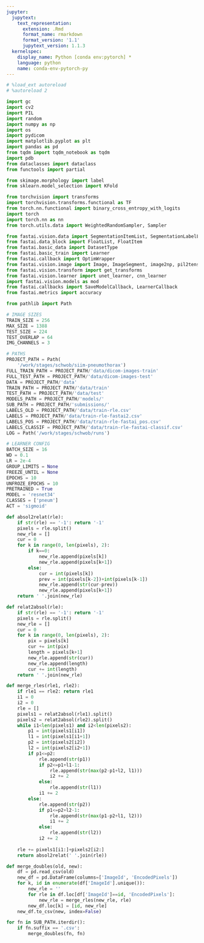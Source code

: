 ```yaml
---
jupyter:
  jupytext:
    text_representation:
      extension: .Rmd
      format_name: rmarkdown
      format_version: '1.1'
      jupytext_version: 1.1.3
  kernelspec:
    display_name: Python [conda env:pytorch] *
    language: python
    name: conda-env-pytorch-py
---
```


```python
# %load_ext autoreload
# %autoreload 2

import gc
import cv2
import PIL
import random
import numpy as np
import os
import pydicom
import matplotlib.pyplot as plt
import pandas as pd
from tqdm import tqdm_notebook as tqdm
import pdb
from dataclasses import dataclass
from functools import partial

from skimage.morphology import label
from sklearn.model_selection import KFold

from torchvision import transforms
import torchvision.transforms.functional as TF
from torch.nn.functional import binary_cross_entropy_with_logits
import torch
import torch.nn as nn
from torch.utils.data import WeightedRandomSampler, Sampler

from fastai.vision.data import SegmentationItemList, SegmentationLabelList, ImageList, imagenet_stats
from fastai.data_block import FloatList, FloatItem
from fastai.basic_data import DatasetType
from fastai.basic_train import Learner
from fastai.callback import OptimWrapper
from fastai.vision.image import Image, ImageSegment, image2np, pil2tensor
from fastai.vision.transform import get_transforms
from fastai.vision.learner import unet_learner, cnn_learner
import fastai.vision.models as mod
from fastai.callbacks import SaveModelCallback, LearnerCallback
from fastai.metrics import accuracy

from pathlib import Path

# IMAGE SIZES
TRAIN_SIZE = 256
MAX_SIZE = 1388
TEST_SIZE = 224
TEST_OVERLAP = 64
IMG_CHANNELS = 3

# PATHS
PROJECT_PATH = Path(
    '/work/stages/schwob/siim-pneumothorax')
FULL_TRAIN_PATH = PROJECT_PATH/'data/dicom-images-train'
FULL_TEST_PATH = PROJECT_PATH/'data/dicom-images-test'
DATA = PROJECT_PATH/'data'
TRAIN_PATH = PROJECT_PATH/'data/train'
TEST_PATH = PROJECT_PATH/'data/test'
MODELS_PATH = PROJECT_PATH/'models/'
SUB_PATH = PROJECT_PATH/'submissions/'
LABELS_OLD = PROJECT_PATH/'data/train-rle.csv'
LABELS = PROJECT_PATH/'data/train-rle-fastai2.csv'
LABELS_POS = PROJECT_PATH/'data/train-rle-fastai_pos.csv'
LABELS_CLASSIF = PROJECT_PATH/'data/train-rle-fastai-classif.csv'
LOG = Path('/work/stages/schwob/runs')

# LEARNER CONFIG
BATCH_SIZE = 16
WD = 0.1
LR = 2e-4
GROUP_LIMITS = None
FREEZE_UNTIL = None
EPOCHS = 10
UNFROZE_EPOCHS = 10
PRETRAINED = True
MODEL = 'resnet34'
CLASSES = ['pneum']
ACT = 'sigmoid'
```

```python
def absol2relat(rle):
    if str(rle) == '-1': return '-1'
    pixels = rle.split()
    new_rle = []
    cur = 0
    for k in range(0, len(pixels), 2):
        if k==0:
            new_rle.append(pixels[k])
            new_rle.append(pixels[k+1])
        else:
            cur = int(pixels[k])
            prev = int(pixels[k-2])+int(pixels[k-1])
            new_rle.append(str(cur-prev))
            new_rle.append(pixels[k+1])
    return ' '.join(new_rle)
```

```python
def relat2absol(rle):
    if str(rle) == '-1': return '-1'
    pixels = rle.split()
    new_rle = []
    cur = 0
    for k in range(0, len(pixels), 2):
        pix = pixels[k]
        cur += int(pix)
        length = pixels[k+1]
        new_rle.append(str(cur))
        new_rle.append(length)
        cur += int(length)
    return ' '.join(new_rle)
```

```python
def merge_rles(rle1, rle2):
    if rle1 == rle2: return rle1
    i1 = 0
    i2 = 0
    rle = []
    pixels1 = relat2absol(rle1).split()
    pixels2 = relat2absol(rle2).split()
    while i1<len(pixels1) and i2<len(pixels2):
        p1 = int(pixels1[i1])
        l1 = int(pixels1[i1+1])
        p2 = int(pixels2[i2])
        l2 = int(pixels2[i2+1])
        if p1<=p2: 
            rle.append(str(p1))
            if p2<=p1+l1-1:
                rle.append(str(max(p2-p1+l2, l1)))
                i2 += 2
            else:
                rle.append(str(l1))
            i1 += 2
        else: 
            rle.append(str(p2))
            if p1<=p2+l2-1:
                rle.append(str(max(p1-p2+l1, l2)))
                i1 += 2
            else:
                rle.append(str(l2))
            i2 += 2
            
    rle += pixels1[i1:]+pixels2[i2:]
    return absol2relat(' '.join(rle))
```

```python
def merge_doubles(old, new):
    df = pd.read_csv(old)
    new_df = pd.DataFrame(columns=['ImageId', 'EncodedPixels'])
    for k, id in enumerate(df['ImageId'].unique()):
        new_rle = ''
        for rle in df.loc[df['ImageId']==id, 'EncodedPixels']:
            new_rle = merge_rles(new_rle, rle)
        new_df.loc[k] = [id, new_rle]
    new_df.to_csv(new, index=False)
```

```python
for fn in SUB_PATH.iterdir():
    if fn.suffix == '.csv':
        merge_doubles(fn, fn)
```

```python

```
